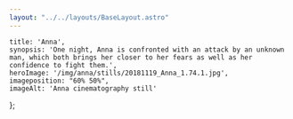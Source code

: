 ```yaml
---
layout: "../../layouts/BaseLayout.astro"
---
```

    title: 'Anna',
    synopsis: 'One night, Anna is confronted with an attack by an unknown man, which both brings her closer to her fears as well as her confidence to fight them.',
    heroImage: '/img/anna/stills/20181119_Anna_1.74.1.jpg',
    imageposition: "60% 50%",
    imageAlt: 'Anna cinematography still'
};

<ProjectHero title={meta.title} synopsis={meta.synopsis} heroImage={meta.heroImage} alt={meta.imageAlt} imageposition={meta.imageposition} />

<ContentPicture image="/img/anna/stills/20181119_Anna_1.76.1.jpg" alt={meta.imageAlt} />

<section class="hero" >
    <div id="credits" class="hero-content grid grid-cols-2 gap-2 text-base-200">            
        <CreditsItem crewfunction="Director" crewname="Robin Hendrix" />
        <CreditsItem crewfunction="Cast" crewname="Shauni Goetz" />
        <CreditsItem crewfunction="Cinematographer" crewname="Victor Maes" />
        <CreditsItem crewfunction="Assistant Director" crewname="Robin Hendrix" />
        <CreditsItem crewfunction="Sound" crewname="Oscar Schutz" />
    </div>  
</section>

<ContentPicture image="/img/anna/stills/20181119_Anna_1.77.1.jpg" alt={meta.imageAlt} />
<ContentPicture image="/img/anna/stills/20181119_Anna_1.69.1.jpg" alt={meta.imageAlt} />
<ContentPicture image="/img/anna/stills/20181119_Anna_1.70.1.jpg" alt={meta.imageAlt} />
<ContentPicture image="/img/anna/stills/20181119_Anna_1.78.1.jpg" alt={meta.imageAlt} />
<ContentPicture image="/img/anna/stills/20181119_Anna_1.74.1.jpg" alt={meta.imageAlt} />
